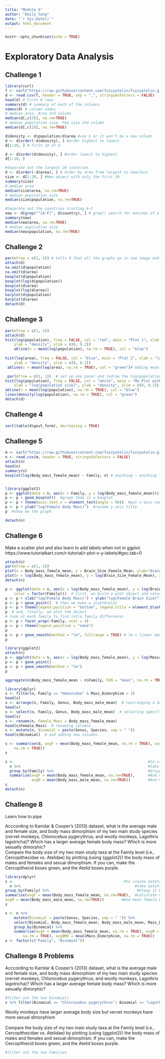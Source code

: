 ```yaml
---
title: "Module 6"
author: "Emily Yang"
date: "`r Sys.Date()`"
output: html_document
---
```


```r
knitr::opts_chunk$set(echo = TRUE)
```

# Exploratory Data Analysis

## Challenge 1
```r
library(curl)
f <- curl("https://raw.githubusercontent.com/fuzzyatelin/fuzzyatelin.github.io/master/AN588_Fall23/Country-Data-2016.csv")
d <- read.csv(f, header = TRUE, sep = ",", stringsAsFactors = FALSE)
head(d) # First 6 rows
summary(d) # summary of each of the columns
names(d) # column names
# median area. Area 3rd column 
median(d[,c(3)], na.rm=TRUE)
# median population size. Pop size 2nd column 
median(d[,c(2)], na.rm=TRUE)

d$density <- d$population/d$area #use $ or it won't be a new column 
d <- d[order(-d$density), ] #order highest to lowest
d[1:10, ] # first 10 of d

d <- d[order(d$density), ] #order lowest to highest
d[1:10, ]

#Separate out the largest 20 countries
d <- d[order(-d$area), ] # Order by area from largest to smallest
size <- d[1:20, ] #New object with only the first 20 
summary(size)
# median area
median(size$area, na.rm=TRUE)
# median population size
median(size$population, na.rm=TRUE)

#Separate out the countries starting A-F
new <- d[grep("^[A-F]", d$country), ] # grep() search for matches of a pattern. ^ = first word. A-F = capital A-F  
summary(new)
median(new$area, na.rm=TRUE)
# median population size
median(new$population, na.rm=TRUE)
```

## Challenge 2
```r
par(mfrow = c(2, 3)) # tells R that all the graphs go in one image and how many rows and columns of it. 
attach(d)
na.omit(d$population)
na.omit(d$area)
boxplot(d$population)
boxplot(log(d$population))
boxplot(d$area)
boxplot(log(d$area))
barplot(d$population)
barplot(d$area)
detach(d)
```

## Challenge 3

```r
par(mfrow = c(1, 2)) 
attach(d)
hist(log(population), freq = FALSE, col = "red", main = "Plot 1", xlab = "log(population size)",
    ylab = "density", ylim = c(0, 0.2)) 
    abline(v = mean(log(population), na.rm = TRUE), col = "blue")
    
hist(log(area), freq = FALSE, col = "blue", main = "Plot 2", xlab = "log(area)",
    ylab = "density", ylim = c(0, 0.2))
 abline(v = mean(log(area), na.rm = TRUE), col = "green")# Adding mean area line

 par(mfrow = c(1, 1))  # set up one panel and redraw the log(population) histogram
hist(log(population), freq = FALSE, col = "white", main = "My Plot with Mean and Density",
    xlab = "log(population size)", ylab = "density", ylim = c(0, 0.2))
abline(v = mean(log(population), na.rm = TRUE), col = "blue")
lines(density(log(population), na.rm = TRUE), col = "green")
detach(d)
```

## Challenge 4
```r
sort(table(d$govt_form), decreasing = TRUE)
```

## Challenge 5
```r
m <- curl("https://raw.githubusercontent.com/fuzzyatelin/fuzzyatelin.github.io/master/AN588_Fall23/KamilarAndCooperData.csv")
n <- read.csv(m, header = TRUE, stringsAsFactors = FALSE)
attach(n)
head(n)
summary(n)
boxplot(log(Body_mass_female_mean) ~ Family, n) # anything ~ anything tells which rows to compare


library(ggplot2)
p <- ggplot(data = n, aes(x = Family, y = log(Body_mass_female_mean)))  #define the variables. aes means aesthetics 
p <- p + geom_boxplot()  #graph them in a boxplot
p <- p + theme(axis.text.x = element_text(angle = 90))  #put x-axis names at 90deg
p <- p + ylab("log(Female Body Mass)")  #rename y-axis title
p  #show me the graph

detach(n)
```

## Challenge 6

Make a scatter plot and also learn to add labels when not in ggplot.<br> https://www.tutorialkart.com/r-tutorial/r-plot-x-y-labels/#gsc.tab=0
``` r
attach(n)
par(mfrow = c(1, 2))
plot(x = Body_mass_female_mean, y = Brain_Size_Female_Mean, xlab="Brain Size Female Mean", ylab="Body Mass Female Mean") 
plot(x = log(Body_mass_female_mean), y = log(Brain_Size_Female_Mean), xlab="Log Brain Size Female Mean", ylab="Log Body Mass Female Mean") 
detach(n)

p <- ggplot(data = n, aes(x = log(Body_mass_female_mean), y = log(Brain_Size_Female_Mean),
    color = factor(Family)))  # first, we build a plot object and color points by Family. Needs to be a factor if its a character. Factor group identical charaacters.
p <- p + xlab("log(Female Body Mass)") + ylab("log(Female Brain Size)")  # then we modify the axis labels
p <- p + geom_point()  # then we make a scatterplot
p <- p + theme(legend.position = "bottom", legend.title = element_blank())  # then we modify the legend
p  # and, finally, we plot the object
# look at each family to find intra family differences
p <- p + facet_wrap(~Family, ncol = 4) 
p <- p + theme(legend.position = "none")
p
p <- p + geom_smooth(method = "lm", fullrange = TRUE) # lm = linear model. full range=TRUE telling it to draw the line across the entire graph.
p
```

``` r

library(ggplot2)
attach(n)
p <- ggplot(data = n, aes(x = log(Body_mass_female_mean), y = log(MaxLongevity_m)))
p <- p + geom_point()
p <- p + geom_smooth(method = "lm")
p

aggregate(n$Body_mass_female_mean ~ n$Family, FUN = "mean", na.rm = TRUE)

library(dplyr)
s <- filter(n, Family == "Hominidae" & Mass_Dimorphism > 2)
head(s)
s <- arrange(n, Family, Genus, Body_mass_male_mean)  # rearranging a data frame...
head(s)
s <- select(n, Family, Genus, Body_mass_male_mean)  # selecting specific columns...
head(s)
s <- rename(n, Female_Mass = Body_mass_female_mean)
head(s$Female_Mass)  # renaming columns...
s <- mutate(n, Binomial = paste(Genus, Species, sep = " "))
head(s$Binomial)  # and adding new columns...

s <- summarise(d, avgF = mean(Body_mass_female_mean, na.rm = TRUE), avgM = mean(Body_mass_male_mean,
    na.rm = TRUE))
s

s <-                                                             #to create dataframe "s"
  n %>%                                                          #take dataframe "n"
  group_by(Family) %>%                                           #Group it by Family
  summarise(avgF = mean(Body_mass_female_mean, na.rm=TRUE),      #And calculate mean male BM
            avgM = mean(Body_mass_male_mean, na.rm=TRUE))        #And mean female BM
s
detach(n)
```

## Challenge 8
Learn how to pipe<br>

Acccording to Kamilar & Cooper’s (2013) dataset, what is the average male and female size, and body mass dimorphism of my two main study species (vervet monkeys, Chlorocebus pygerythrus; and woolly monkeys, Lagothrix lagotricha)? Which has a larger average female body mass? Which is more sexually dimorphic?<br>
Compare the body size of my two main study taxa at the Family level (i.e., Cercopithecidae vs. Atelidae) by plotting (using {ggplot2}) the body mass of males and females and sexual dimorphism. If you can, make the Cercopithecid boxes green, and the Atelid boxes purple.
``` r
library(dplyr)
s <-                                                  #to create dataframe "s"
  n %>%                                                    #take dataframe "n"
group_by(Family) %>%                                        #Group it by Family
summarise(avgF = mean(Body_mass_female_mean, na.rm=TRUE),  #calculate mean male BM
avgM = mean(Body_mass_male_mean, na.rm=TRUE))        #And mean female BM
s

s <- n %>%
    mutate(Binomial = paste(Genus, Species, sep = " ")) %>%
    select(Binomial, Body_mass_female_mean, Body_mass_male_mean, Mass_Dimorphism) %>%
    group_by(Binomial) %>%
    summarise(avgF = mean(Body_mass_female_mean, na.rm = TRUE), avgM = mean(Body_mass_male_mean,
        na.rm = TRUE), avgBMD = mean(Mass_Dimorphism, na.rm = TRUE))
x <- factor(c("Family", "Binomial"))

```

## Challenge 8 Problems
Acccording to Kamilar & Cooper’s (2013) dataset, what is the average male and female size, and body mass dimorphism of my two main study species (vervet monkeys, Chlorocebus pygerythrus; and woolly monkeys, Lagothrix lagotricha)? Which has a larger average female body mass? Which is more sexually dimorphic?

``` r
#filter out the two binomials
s %>% filter(Binomial == "Chlorocebus pygerythrus"| Binomial == "Lagothrix lagotricha")
```
Woolly monkeys have larger average body size but vervet monkeys have more sexual dimorphism<br>
<br>
Compare the body size of my two main study taxa at the Family level (i.e., Cercopithecidae vs. Atelidae) by plotting (using {ggplot2}) the body mass of males and females and sexual dimorphism. If you can, make the Cercopithecid boxes green, and the Atelid boxes purple.
``` r
#filter out the two Families

```

